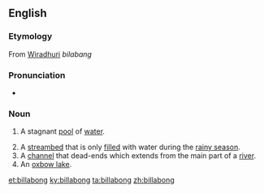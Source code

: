 ==English==

===Etymology===
From [[Wiradhuri]] ''bilabang''

===Pronunciation===
* {{rhymes|ɒŋ|lang=en}}

===Noun===
{{en-noun}}

# {{context|Australia|lang=en}} A stagnant [[pool]] of [[water]].
# A [[streambed]] that is only [[filled]] with water during the [[rainy season]].
# A [[channel]] that dead-ends which extends from the main part of a [[river]].
# An [[oxbow lake]].

[[et:billabong]]
[[ky:billabong]]
[[ta:billabong]]
[[zh:billabong]]